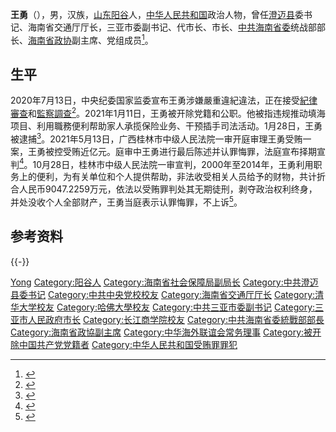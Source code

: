 {{Other uses|other=名为王勇的其他人物|王勇}}

'''王勇'''（{{bd|1957年|2月|catIdx=Wang王}}），男，汉族，[[山东省|山东]][[阳谷县|阳谷]]人，[[中华人民共和国|中华人民共和国]]政治人物，曾任[[澄迈县|澄迈县]]委书记、海南省交通厅厅长，三亚市委副书记、代市长、市长、[[中国共产党海南省委员会|中共海南省委]]统战部部长、[[中国人民政治协商会议海南省委员会|海南省政协]]副主席、党组成员<ref>{{Cite web|title=海南省新一届政协主席、副主席、秘书长简历(主席毛万春)|url=http://district.ce.cn/newarea/sddy/201801/29/t20180129_27952169_4.shtml|accessdate=2020-07-13|work=中国经济网|archiveurl=https://web.archive.org/web/20200713023955/http://district.ce.cn/newarea/sddy/201801/29/t20180129_27952169_4.shtml|archivedate=2020-07-13}}</ref>。

== 生平 ==
2020年7月13日，中央纪委国家监委宣布王勇涉嫌嚴重違紀違法，正在接受[[中国共产党中央纪律检查委员会|紀律審查]]和[[中华人民共和国国家监察委员会|監察調查]]<ref>{{cite news|url=http://www.ccdi.gov.cn/scdc/zggb/zjsc/202007/t20200713_221897.html|title=海南省政协副主席王勇接受中央纪委国家监委纪律审查和监察调查|work=中央纪委国家监委网站|date=2020-07-13|accessdate=2020-07-13|archivedate=2020-07-13|archiveurl=https://web.archive.org/web/20200713190821/http://www.ccdi.gov.cn/scdc/zggb/zjsc/202007/t20200713_221897.html|dead-url=no}}</ref>。2021年1月11日，王勇被开除党籍和公职。他被指违规推动填海项目、利用職務便利帮助家人承揽保险业务、干预插手司法活动。1月28日，王勇被逮捕<ref>{{Cite web|title=海南省政协原副主席王勇被决定逮捕 曾被指干预插手司法活动|url=https://www.chinanews.com/gn/2021/01-28/9398594.shtml|accessdate=2021-01-28|work=中国新闻网|archive-date=2021-02-17|archive-url=https://web.archive.org/web/20210217044543/http://www.chinanews.com/gn/2021/01-28/9398594.shtml|dead-url=no}}</ref>。2021年5月13日，广西桂林市中级人民法院一审开庭审理王勇受贿一案，王勇被控受贿近亿元。庭审中王勇进行最后陈述并认罪悔罪，法庭宣布择期宣判<ref>{{Cite web|title=海南省政协原副主席王勇被控受贿近亿元|url=http://politics.people.com.cn/n1/2021/0513/c1001-32102651.html|author=郝江震、刘军涛|date=2021年5月13日|website=人民网|access-date=2021年5月13日|archive-date=2021年5月13日|archive-url=https://web.archive.org/web/20210513170324/http://politics.people.com.cn/n1/2021/0513/c1001-32102651.html|dead-url=no}}</ref>。10月28日，桂林市中级人民法院一审宣判，2000年至2014年，王勇利用职务上的便利，为有关单位和个人提供帮助，非法收受相关人员给予的财物，共计折合人民币9047.2259万元，依法以受贿罪判处其无期徒刑，剥夺政治权利终身，并处没收个人全部财产，王勇当庭表示认罪悔罪，不上诉<ref>{{Cite web|title=落马副部王勇，获刑无期|url=http://news.hexun.com/2021-10-28/204625292.html|access-date=2021-10-28|work=和讯网|archive-date=2021-10-28|archive-url=https://web.archive.org/web/20211028120145/http://news.hexun.com/2021-10-28/204625292.html|dead-url=no}}</ref>。

== 参考资料 ==
{{reflist}}

{{-}}
{{start box}}
{{s-ppo|cpc}}
{{s-before|[[王应际|王应际]]}}
{{s-title|[[中国共产党海南省委员会|中国共产党海南省委员会]]统一战线工作部部长|2014年10月－2017年4月}}
{{s-after|[[张韵声|张韵声]]}}
{{s-gov|prc}}
{{s-before|[[李执勇|李执勇]]}}
{{s-title|[[海南省交通厅|海南省交通厅]]厅长|2005年2月－2008年11月}}
{{s-after|[[董宪曾|董宪曾]]}}
{{s-before|[[陆志远|陆志远]]}}
{{s-title|[[三亚市人民政府|三亚市人民政府]]市长|2008年9月－2014年11月}}
{{s-after|[[吴岩峻|吴岩峻]]}}
{{end box}}

{{中华海外联谊会第四届理事会}}
{{中共十九大以来的反腐败工作}}

{{Authority control}}
{{DEFAULTSORT:Wang王}}
[[Category:王姓|Yong]]
[[Category:阳谷人|Category:阳谷人]]
[[Category:海南省社会保障局副局长|Category:海南省社会保障局副局长]]
[[Category:中共澄迈县委书记|Category:中共澄迈县委书记]]
[[Category:中共中央党校校友|Category:中共中央党校校友]]
[[Category:海南省交通厅厅长|Category:海南省交通厅厅长]]
[[Category:清华大学校友|Category:清华大学校友]]
[[Category:哈佛大學校友|Category:哈佛大學校友]]
[[Category:中共三亚市委副书记|Category:中共三亚市委副书记]]
[[Category:三亚市人民政府市长|Category:三亚市人民政府市长]]
[[Category:长江商学院校友|Category:长江商学院校友]]
[[Category:中共海南省委統戰部部長|Category:中共海南省委統戰部部長]]
[[Category:海南省政協副主席|Category:海南省政協副主席]]
[[Category:中华海外联谊会常务理事|Category:中华海外联谊会常务理事]]
[[Category:被开除中国共产党党籍者|Category:被开除中国共产党党籍者]]
[[Category:中华人民共和国受贿罪罪犯|Category:中华人民共和国受贿罪罪犯]]